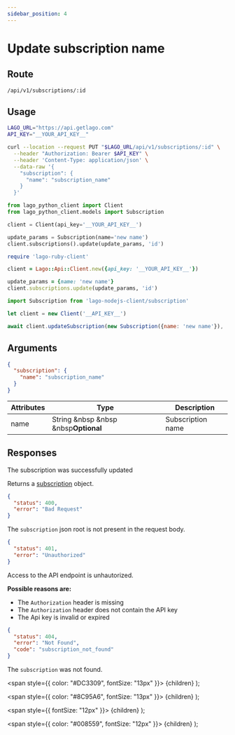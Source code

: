 ```yaml
---
sidebar_position: 4
---
```



# Update subscription name

## Route

```curl title="PUT"
/api/v1/subscriptions/:id
```

## Usage

<Tabs groupId="prog-language">
  <TabItem value="curl" label="Curl" default>

  ```bash
  LAGO_URL="https://api.getlago.com"
  API_KEY="__YOUR_API_KEY__"

  curl --location --request PUT "$LAGO_URL/api/v1/subscriptions/:id" \
    --header "Authorization: Bearer $API_KEY" \
    --header 'Content-Type: application/json' \
    --data-raw '{
      "subscription": {
        "name": "subscription_name"
      }
    }'
  ```
  </TabItem>

  <TabItem value="python" label="Python">

  ```python
  from lago_python_client import Client
  from lago_python_client.models import Subscription

  client = Client(api_key='__YOUR_API_KEY__')

  update_params = Subscription(name='new name')
  client.subscriptions().update(update_params, 'id')
  ```
  </TabItem>

  <TabItem value="ruby" label="Ruby">

  ```ruby
  require 'lago-ruby-client'

  client = Lago::Api::Client.new({api_key: '__YOUR_API_KEY__'})

  update_params = {name: 'new name'}
  client.subscriptions.update(update_params, 'id')
  ```
  </TabItem>

  <TabItem value="javascript" label="Node.js">

  ```javascript
  import Subscription from 'lago-nodejs-client/subscription'

  let client = new Client('__API_KEY__')

  await client.updateSubscription(new Subscription({name: 'new name'}), 'id');
  ```
  </TabItem>
</Tabs>

## Arguments

```json
{
  "subscription": {
    "name": "subscription_name"
  }
}
```

| Attributes | Type | Description |
|--|--|--|
| name | String &nbsp &nbsp &nbsp<Optional>**Optional**</Optional> | Subscription name |
## Responses

<Tabs>
  <TabItem value="200" label="HTTP 200" default>
  The subscription was successfully updated

  Returns a [subscription](./subscription-object) object.
  </TabItem>

  <TabItem value="400" label="HTTP 400">

  ```json
  {
    "status": 400,
    "error": "Bad Request"
  }
  ```

  The `subscription` json root is not present in the request body.
  </TabItem>

  <TabItem value="401" label="HTTP 401">

  ```json
  {
    "status": 401,
    "error": "Unauthorized"
  }
  ```

  Access to the API endpoint is unhautorized.

  **Possible reasons are:**
  * The `Authorization` header is missing
  * The `Authorization` header does not contain the API key
  * The Api key is invalid or expired


  </TabItem>

  <TabItem value="404" label="HTTP 404">

  ```json
  {
    "status": 404,
    "error": "Not Found",
    "code": "subscription_not_found"
  }
  ```

  The `subscription` was not found.
  </TabItem>
</Tabs>



  <span
    style={{
      color: "#DC3309",
      fontSize: "13px"
    }}>
    {children}
  </span>
);

  <span
    style={{
      color: "#8C95A6",
      fontSize: "13px"
    }}>
    {children}
  </span>
);

  <span
    style={{
      fontSize: "12px"
    }}>
    {children}
  </span>
);

  <span
    style={{
      color: "#008559",
      fontSize: "12px"
    }}>
    {children}
  </span>
);
